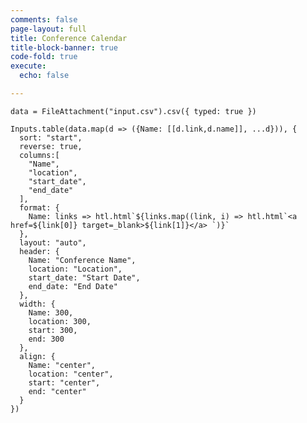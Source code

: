 ```yaml
---
comments: false
page-layout: full
title: Conference Calendar
title-block-banner: true
code-fold: true
execute:
  echo: false

---
```


```ojs
data = FileAttachment("input.csv").csv({ typed: true })
```

```ojs
Inputs.table(data.map(d => ({Name: [[d.link,d.name]], ...d})), {
  sort: "start",
  reverse: true,
  columns:[
    "Name",
    "location",
    "start_date",
    "end_date"
  ],  
  format: {
    Name: links => htl.html`${links.map((link, i) => htl.html`<a href=${link[0]} target=_blank>${link[1]}</a> `)}`
  },
  layout: "auto",
  header: {
    Name: "Conference Name",
    location: "Location",
    start_date: "Start Date",
    end_date: "End Date"
  },
  width: {
    Name: 300,
    location: 300,
    start: 300,
    end: 300
  },
  align: {
    Name: "center",
    location: "center",
    start: "center",
    end: "center"
  }
})

```

